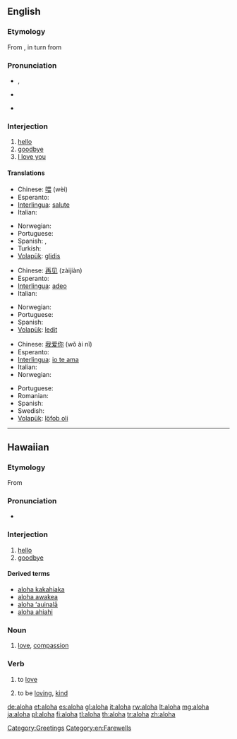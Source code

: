 {{also|Aloha}}
==English==

===Etymology===
From {{etyl|haw}} {{term|aloha||love|lang=haw}}, in turn from {{proto|Polynesian|qarofa|lang=}} <!--when using it as a greeting it can mean "hello" or "good-bye", also "I love you". The reply is ''"Aloha (iā) 'oe"''.-->

===Pronunciation===
* {{a|UK}} {{IPA|/æˈləʊˌhɑː/}}, {{X-SAMPA|/{"l@U%hA:/}}
* {{a|US}} {{enPR|Ălōhă}}
* {{rhymes|əʊhɑː}}

===Interjection===
{{wikipedia}}
{{en-interj}}

# [[hello]]
# [[goodbye]]
# [[I love you]]

====Translations====
{{trans-top|hello}}
* Chinese: [[喂]] (wèi)
* Esperanto: {{t+|eo|saluton|xs=Esperanto}}
* [[Interlingua]]: [[salute]]
* Italian: {{t+|it|ciao}}
{{trans-mid}}
* Norwegian: {{t+|no|hei}}
* Portuguese: {{t+|pt|olá}}
* Spanish: {{t+|es|hola}}, {{t|es|hola|m|f|p}}
* Turkish: {{t|tr|merhaba}}
* [[Volapük]]: [[glidis]]
{{trans-bottom}}

{{trans-top|goodbye}}
* Chinese: [[再见]] (zàijiàn)
* Esperanto: {{t-|eo|adiaŭ|xs=Esperanto}}
* [[Interlingua]]: [[adeo]]
* Italian: {{t+|it|ciao}}
{{trans-mid}}
* Norwegian: {{t-|no|avskjed}}
* Portuguese: {{t+|pt|adeus}}
* Spanish: {{t+|es|adiós}}
* [[Volapük]]: [[ledit]]
{{trans-bottom}}

{{trans-top|I love you}}
* Chinese: [[我爱你]] (wǒ ài nǐ)
* Esperanto: {{t+|eo|mi amas vin|xs=Esperanto}}
* [[Interlingua]]: [[io te ama]]
* Italian: {{t-|it|Ti amo}}
* Norwegian: {{t-|no|jeg elsker deg}}
{{trans-mid}}
* Portuguese: {{t-|pt|eu te amo}}
* Romanian: {{t-|ro|te iubesc}}
* Spanish: {{t-|es|te amo}}
* Swedish: {{t|sv|jag älskar dig}}
* [[Volapük]]: [[löfob oli]]
{{trans-bottom}}

[[Category:Greetings]]
[[Category:en:Farewells]]
----

==Hawaiian==

===Etymology===
From {{proto|Polynesian|qarofa|lang=haw}}

===Pronunciation===
* {{IPA|/aˈlo.ha/|lang=haw}}

===Interjection===
{{haw-intj}}

# [[hello]]
# [[goodbye]]

====Derived terms====
* [[aloha kakahiaka]]
* [[aloha awakea]]
* [[aloha ʻauinalā]]
* [[aloha ahiahi]]

===Noun===
{{haw-noun}}

# [[love]], [[compassion]]

===Verb===
{{haw-verb}}

# {{qualifier|transitive}} to [[love]]
# {{qualifier|stative}} to be [[loving]], [[kind]]

[[de:aloha]]
[[et:aloha]]
[[es:aloha]]
[[gl:aloha]]
[[it:aloha]]
[[rw:aloha]]
[[lt:aloha]]
[[mg:aloha]]
[[ja:aloha]]
[[pl:aloha]]
[[fi:aloha]]
[[tl:aloha]]
[[th:aloha]]
[[tr:aloha]]
[[zh:aloha]]